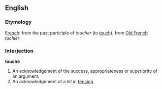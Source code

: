 == English ==

=== Etymology ===

[[French]]: from the past participle of ''toucher'' (to [[touch]]), from [[Old French]] ''tuchier''.

=== Interjection ===

'''touché'''

# An acknowledgement of the success, appropriateness or superiority of an argument.
# An acknowledgement of a hit in [[fencing]].